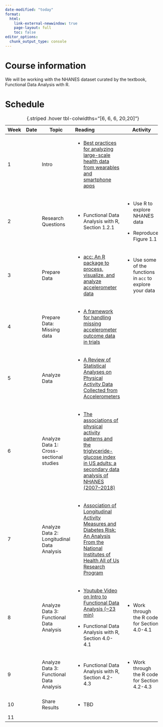 ```yaml
---
date-modified: "today"
format: 
  html:
    link-external-newwindow: true
    page-layout: full
    toc: false
editor_options: 
  chunk_output_type: console
---
```


# Course information

We will be working with the NHANES dataset curated by the textbook, Functional Data Analysis with R.

# Schedule

+--------+--------+--------------------------------------------+----------------------------------------------------------------------------------------------------------------------------------------------------------------------------------------------------------------------------------------------------------------------------------------------------------------------------------------------------------------------------------+-------------------------------------------------------------+
| Week   | Date   | Topic                                      | Reading                                                                                                                                                                                                                                                                                                                                                                          | Activity                                                    |
+========+========+============================================+:=================================================================================================================================================================================================================================================================================================================================================================================+=============================================================+
| 1      |        | Intro                                      | -   [Best practices for analyzing large-scale health data from wearables and smartphone apps](https://ohsuitg-my.sharepoint.com/:b:/r/personal/wakim_ohsu_edu/Documents/Teaching/Classes/S25_BSTA_500/Student_files/Readings/01_Best%20practices%20for%20analyzing%20large-scale%20health%20da.pdf?csf=1&web=1&e=T7PZVz)                                                         |                                                             |
+--------+--------+--------------------------------------------+----------------------------------------------------------------------------------------------------------------------------------------------------------------------------------------------------------------------------------------------------------------------------------------------------------------------------------------------------------------------------------+-------------------------------------------------------------+
| 2      |        | Research Questions                         | -   Functional Data Analysis with R, Section 1.2.1                                                                                                                                                                                                                                                                                                                               | -   Use R to explore NHANES data                            |
|        |        |                                            |                                                                                                                                                                                                                                                                                                                                                                                  |                                                             |
|        |        |                                            |                                                                                                                                                                                                                                                                                                                                                                                  | -   Reproduce Figure 1.1                                    |
+--------+--------+--------------------------------------------+----------------------------------------------------------------------------------------------------------------------------------------------------------------------------------------------------------------------------------------------------------------------------------------------------------------------------------------------------------------------------------+-------------------------------------------------------------+
| 3      |        | Prepare Data                               | -   [acc: An R package to process, visualize, and analyze accelerometer data](https://ohsuitg-my.sharepoint.com/:b:/r/personal/wakim_ohsu_edu/Documents/Teaching/Classes/S25_BSTA_500/Student_files/Readings/03_acc-%20An%20R%20package%20to%20process,%20visualize,%20and%20analyze%20accelerometer%20data.pdf?csf=1&web=1&e=TZeOcW)                                            | -   Use some of the functions in `acc` to explore your data |
+--------+--------+--------------------------------------------+----------------------------------------------------------------------------------------------------------------------------------------------------------------------------------------------------------------------------------------------------------------------------------------------------------------------------------------------------------------------------------+-------------------------------------------------------------+
| 4      |        | Prepare Data: Missing data                 | -   [A framework for handling missing accelerometer outcome data in trials](https://ohsuitg-my.sharepoint.com/:b:/r/personal/wakim_ohsu_edu/Documents/Teaching/Classes/S25_BSTA_500/Student_files/Readings/04_A%20framework%20for%20handling%20missing%20accelerometer%20out.pdf?csf=1&web=1&e=yGIUxv)                                                                           |                                                             |
+--------+--------+--------------------------------------------+----------------------------------------------------------------------------------------------------------------------------------------------------------------------------------------------------------------------------------------------------------------------------------------------------------------------------------------------------------------------------------+-------------------------------------------------------------+
| 5      |        | Analyze Data                               | -   [A Review of Statistical Analyses on Physical Activity Data Collected from Accelerometers](https://ohsuitg-my.sharepoint.com/:b:/r/personal/wakim_ohsu_edu/Documents/Teaching/Classes/S25_BSTA_500/Student_files/Readings/05_A%20Review%20of%20Statistical%20Analyses%20on%20Physical%20Activ.pdf?csf=1&web=1&e=g0Ktk7)                                                      |                                                             |
+--------+--------+--------------------------------------------+----------------------------------------------------------------------------------------------------------------------------------------------------------------------------------------------------------------------------------------------------------------------------------------------------------------------------------------------------------------------------------+-------------------------------------------------------------+
| 6      |        | Analyze Data 1: Cross-sectional studies    | -   [The associations of physical activity patterns and the triglyceride-glucose index in US adults: a secondary data analysis of NHANES (2007–2018)](https://ohsuitg-my.sharepoint.com/:b:/r/personal/wakim_ohsu_edu/Documents/Teaching/Classes/S25_BSTA_500/Student_files/Readings/06_The%20associations%20of%20physical%20activity%20patterns%20and.pdf?csf=1&web=1&e=upyX0X) |                                                             |
+--------+--------+--------------------------------------------+----------------------------------------------------------------------------------------------------------------------------------------------------------------------------------------------------------------------------------------------------------------------------------------------------------------------------------------------------------------------------------+-------------------------------------------------------------+
| 7      |        | Analyze Data 2: Longitudinal Data Analysis | -   [Association of Longitudinal Activity Measures and Diabetes Risk: An Analysis From the National Institutes of Health All of Us Research Program](https://ohsuitg-my.sharepoint.com/:b:/r/personal/wakim_ohsu_edu/Documents/Teaching/Classes/S25_BSTA_500/Student_files/Readings/07_Association%20of%20Longitudinal%20Activity%20Measures%20and%20.pdf?csf=1&web=1&e=WEdyn0)  |                                                             |
+--------+--------+--------------------------------------------+----------------------------------------------------------------------------------------------------------------------------------------------------------------------------------------------------------------------------------------------------------------------------------------------------------------------------------------------------------------------------------+-------------------------------------------------------------+
| 8      |        | Analyze Data 3: Functional Data Analysis   | -   [Youtube Video on Intro to Functional Data Analysis (\~23 min)](https://www.youtube.com/watch?v=FjIK3YzUGG4&ab_channel=FunDataScience){.uri}                                                                                                                                                                                                                                 | -   Work through the R code for Section 4.0-4.1             |
|        |        |                                            |                                                                                                                                                                                                                                                                                                                                                                                  |                                                             |
|        |        |                                            | -   Functional Data Analysis with R, Section 4.0-4.1                                                                                                                                                                                                                                                                                                                             |                                                             |
+--------+--------+--------------------------------------------+----------------------------------------------------------------------------------------------------------------------------------------------------------------------------------------------------------------------------------------------------------------------------------------------------------------------------------------------------------------------------------+-------------------------------------------------------------+
| 9      |        | Analyze Data 3: Functional Data Analysis   | -   Functional Data Analysis with R, Section 4.2-4.3                                                                                                                                                                                                                                                                                                                             | -   Work through the R code for Section 4.2-4.3             |
+--------+--------+--------------------------------------------+----------------------------------------------------------------------------------------------------------------------------------------------------------------------------------------------------------------------------------------------------------------------------------------------------------------------------------------------------------------------------------+-------------------------------------------------------------+
| 10     |        | Share Results                              | -   TBD                                                                                                                                                                                                                                                                                                                                                                          |                                                             |
+--------+--------+--------------------------------------------+----------------------------------------------------------------------------------------------------------------------------------------------------------------------------------------------------------------------------------------------------------------------------------------------------------------------------------------------------------------------------------+-------------------------------------------------------------+
| 11     |        |                                            |                                                                                                                                                                                                                                                                                                                                                                                  |                                                             |
+--------+--------+--------------------------------------------+----------------------------------------------------------------------------------------------------------------------------------------------------------------------------------------------------------------------------------------------------------------------------------------------------------------------------------------------------------------------------------+-------------------------------------------------------------+

: {.striped .hover tbl-colwidths="\[6, 6, 6, 20,20\]"}
